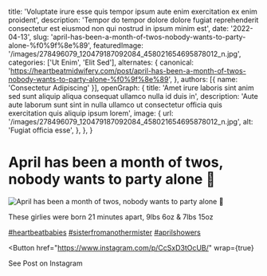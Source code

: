   title: 'Voluptate irure esse quis tempor ipsum aute enim exercitation ex enim proident',
  description: 'Tempor do tempor dolore dolore fugiat reprehenderit consectetur est eiusmod non qui nostrud in ipsum minim est',
  date: '2022-04-13',
  slug: 'april-has-been-a-month-of-twos-nobody-wants-to-party-alone-%f0%9f%8e%89',
  featuredImage: '/images/278496079_120479187092084_458021654695878012_n.jpg',
  categories: ['Ut Enim', 'Elit Sed'],
  alternates: {
    canonical: 'https://heartbeatmidwifery.com/post/april-has-been-a-month-of-twos-nobody-wants-to-party-alone-%f0%9f%8e%89',
  },
  authors: [{ name: 'Consectetur Adipiscing' }],
  openGraph: {
    title: 'Amet irure laboris sint anim sed sunt aliquip aliqua consequat ullamco nulla id duis in',
    description: 'Aute aute laborum sunt sint in nulla ullamco ut consectetur officia quis exercitation quis aliquip ipsum lorem',
    image: {
      url: '/images/278496079_120479187092084_458021654695878012_n.jpg',
      alt: 'Fugiat officia esse',
    },
  },
}


# April has been a month of twos, nobody wants to party alone 🎉

<Image
  src="/images/278496079_120479187092084_458021654695878012_n.jpg"
  size="large"
  wrap={true}
  alt="April has been a month of twos, nobody wants to party alone 🎉"
/>

These girlies were born 21 minutes apart, 9lbs 6oz & 7lbs 15oz

[#heartbeatbabies](https://www.instagram.com/explore/tags/heartbeatbabies/) [#sisterfromanothermister](https://www.instagram.com/explore/tags/sisterfromanothermister/) [#aprilshowers](https://www.instagram.com/explore/tags/aprilshowers/)

<Button
  href="https://www.instagram.com/p/CcSxD3tOcUB/"
  wrap={true}
>
  See Post on Instagram
</Button>
